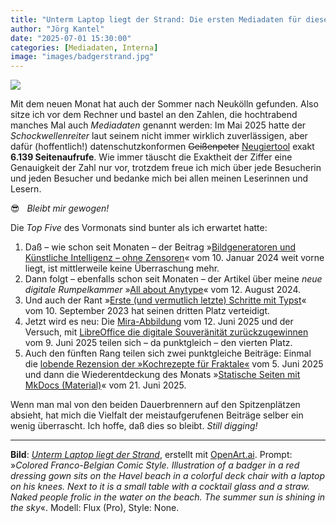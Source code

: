 ```yaml
---
title: "Unterm Laptop liegt der Strand: Die ersten Mediadaten für diesen Sommer"
author: "Jörg Kantel"
date: "2025-07-01 15:30:00"
categories: [Mediadaten, Interna]
image: "images/badgerstrand.jpg"
---
```


[![](images/badgerstrand-b.jpg)](https://www.flickr.com/photos/schockwellenreiter/54626378840/)

Mit dem neuen Monat hat auch der Sommer nach Neukölln gefunden. Also sitze ich vor dem Rechner und bastel an den Zahlen, die hochtrabend manches Mal auch *Mediadaten* genannt werden: Im Mai&nbsp;2025 hatte der *Schockwellenreiter* laut seinem nicht immer wirklich zuverlässigen, aber dafür (hoffentlich!) datenschutzkonformen ~~Geißenpeter~~ [Neugiertool](https://www.goatcounter.com/) exakt **6.139&nbsp;Seitenaufrufe**. Wie immer täuscht die Exaktheit der Ziffer eine Genauigkeit der Zahl nur vor, trotzdem freue ich mich über jede Besucherin und jeden Besucher und bedanke mich bei allen meinen Leserinnen und Lesern.

😎 &nbsp; *Bleibt mir gewogen!*

Die *Top Five* des Vormonats sind bunter als ich erwartet hatte:

1. Daß -- wie schon seit Monaten -- der Beitrag »[Bildgeneratoren und Künstliche Intelligenz – ohne Zensoren](https://kantel.github.io/posts/2024011002_ki_ohne_zensor/)« vom 10.&nbsp;Januar&nbsp;2024 weit vorne liegt, ist mittlerweile keine Überraschung mehr.
2. Dann folgt -- ebenfalls schon seit Monaten -- der Artikel über meine *neue digitale Rumpelkammer* »[All about Anytype](https://kantel.github.io/posts/2024081201_anytype/)« vom 12.&nbsp;August&nbsp;2024.
3. Und auch der Rant »[Erste (und vermutlich letzte) Schritte mit Typst](https://kantel.github.io/posts/2023091002_typst_1st_steps/)« vom 10.&nbsp;September&nbsp;2023 hat seinen dritten Platz verteidigt.
4. Jetzt wird es neu: Die [Mira-Abbildung](https://kantel.github.io/posts/2025061201_mira_abbildung/) vom 12.&nbsp;Juni&nbsp;2025 und der Versuch, mit [LibreOffice die digitale Souveränität zurückzugewinnen](https://kantel.github.io/posts/2025060901_libreoffice_25_2_4/) vom 9.&nbsp;Juni&nbsp;2025 teilen sich -- da punktgleich -- den vierten Platz.
5. Auch den fünften Rang teilen sich zwei punktgleiche Beiträge: Einmal die [lobende Rezension der »Kochrezepte für Fraktale«](https://kantel.github.io/posts/2025060502_fraktales_kochbuch/) vom 5.&nbsp;Juni&nbsp;2025 und dann die Wiederentdeckung des Monats »[Statische Seiten mit MkDocs (Material)](https://kantel.github.io/posts/2025062101_mkdocs/)« vom 21.&nbsp;Juni&nbsp;2025.

Wenn man mal von den beiden Dauerbrennern auf den Spitzenplätzen absieht, hat mich die Vielfalt der meistaufgerufenen Beiträge selber ein wenig überrascht. Ich hoffe, daß dies so bleibt. *Still digging!*

---

**Bild**: *[Unterm Laptop liegt der Strand](https://www.flickr.com/photos/schockwellenreiter/54626378840/)*, erstellt mit [OpenArt.ai](https://openart.ai/home). Prompt: »*Colored Franco-Belgian Comic Style. Illustration of a badger in a red dressing gown sits on the Havel beach in a colorful deck chair with a laptop on his knees. Next to it is a small table with a cocktail glass and a straw. Naked people frolic in the water on the beach. The summer sun is shining in the sky*«. Modell: Flux (Pro), Style: None.

